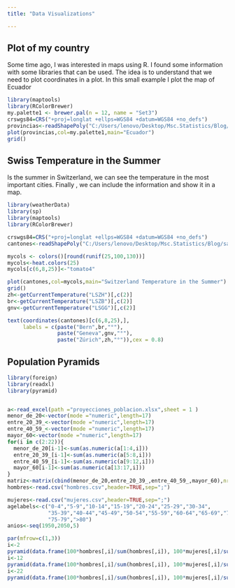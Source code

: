 ```yaml
---
title: "Data Visualizations"

---
```



## Plot of my country
Some time ago, I was interested in maps using R. I found some information with some libraries that can be used. The idea is to understand that we need to plot coordinates in a plot. In this small example I plot the map of Ecuador

```r
library(maptools)
library(RColorBrewer)
my.palette1 <- brewer.pal(n = 12, name = "Set3")
crswgs84=CRS("+proj=longlat +ellps=WGS84 +datum=WGS84 +no_defs")
provincias<-readShapePoly("C:/Users/lenovo/Desktop/Msc.Statistics/Blog/sanmath.github.io/SHP/nxprovincias.shp")
plot(provincias,col=my.palette1,main="Ecuador")
grid()
```

## Swiss Temperature in the Summer
Is the summer in Switzerland, we can see the temperature in the most important cities. Finally , we can include the information and show it in a map.

```r
library(weatherData)
library(sp)
library(maptools)
library(RColorBrewer)

crswgs84=CRS("+proj=longlat +ellps=WGS84 +datum=WGS84 +no_defs")
cantones<-readShapePoly("C:/Users/lenovo/Desktop/Msc.Statistics/Blog/sanmath.github.io/SHP/CHE_adm1.shp")

mycols <- colors()[round(runif(25,100,130))]
mycols<-heat.colors(25)
mycols[c(6,8,25)]<-"tomato4"

plot(cantones,col=mycols,main="Switzerland Temperature in the Summer")
grid()
zh<-getCurrentTemperature("LSZH")[,c(2)]
br<-getCurrentTemperature("LSZB")[,c(2)]
gnv<-getCurrentTemperature("LSGG")[,c(2)]

text(coordinates(cantones)[c(6,8,25),],
     labels = c(paste("Bern",br,"°"),
                paste("Geneva",gnv,"°"),
                paste("Zúrich",zh,"°")),cex = 0.8)

```

## Population Pyramids

```r
library(foreign)
library(readxl)
library(pyramid)


a<-read_excel(path ="proyecciones_poblacion.xlsx",sheet = 1 )
menor_de_20<-vector(mode ="numeric",length=17)
entre_20_39_<-vector(mode ="numeric",length=17)
entre_40_59_<-vector(mode ="numeric",length=17)
mayor_60<-vector(mode ="numeric",length=17)
for(i in c(2:22)){
  menor_de_20[i-1]<-sum(as.numeric(a[1:4,i]))
  entre_20_39_[i-1]<-sum(as.numeric(a[5:8,i]))
  entre_40_59_[i-1]<-sum(as.numeric(a[9:12,i]))
  mayor_60[i-1]<-sum(as.numeric(a[13:17,i]))
}
matriz<-matrix(cbind(menor_de_20,entre_20_39_,entre_40_59_,mayor_60),nrow = 21)
hombres<-read.csv("hombres.csv",header=TRUE,sep=";")

mujeres<-read.csv("mujeres.csv",header=TRUE,sep=";")
agelabels<-c("0-4","5-9","10-14","15-19","20-24","25-29","30-34",
             "35-39","40-44","45-49","50-54","55-59","60-64","65-69","70-74",
             "75-79",">80")
anios<-seq(1950,2050,5)

par(mfrow=c(1,3))
i<-2
pyramid(data.frame(100*hombres[,i]/sum(hombres[,i]), 100*mujeres[,i]/sum(mujeres[,i]),agelabels),main = substr(names(hombres)[i],2,5),Llab = "Hombres",Rlab = "Mujeres",Clab = "Edad",Cgap = 0.4,Lcol = "blue",Rcol="red",   Csize=1,Laxis=seq(0,18,len=3),Raxis=seq(0,18,len=3),GL=TRUE,cex.main=1.4)
i<-12
pyramid(data.frame(100*hombres[,i]/sum(hombres[,i]), 100*mujeres[,i]/sum(mujeres[,i]),agelabels),main = substr(names(hombres)[i],2,5),Llab = "Hombres",Rlab = "Mujeres",Clab = "Edad",Cgap = 0.4,Lcol = "blue",Rcol="red",   Csize=1,Laxis=seq(0,18,len=3),Raxis=seq(0,18,len=3),GL=TRUE,cex.main=1.4)
i<-22
pyramid(data.frame(100*hombres[,i]/sum(hombres[,i]), 100*mujeres[,i]/sum(mujeres[,i]),agelabels),main = substr(names(hombres)[i],2,5),Llab = "Hombres",Rlab = "Mujeres",Clab = "Edad",Cgap = 0.4,Lcol = "blue",Rcol="red",   Csize=1,Laxis=seq(0,18,len=3),Raxis=seq(0,18,len=3),GL=TRUE,cex.main=1.4)
````

